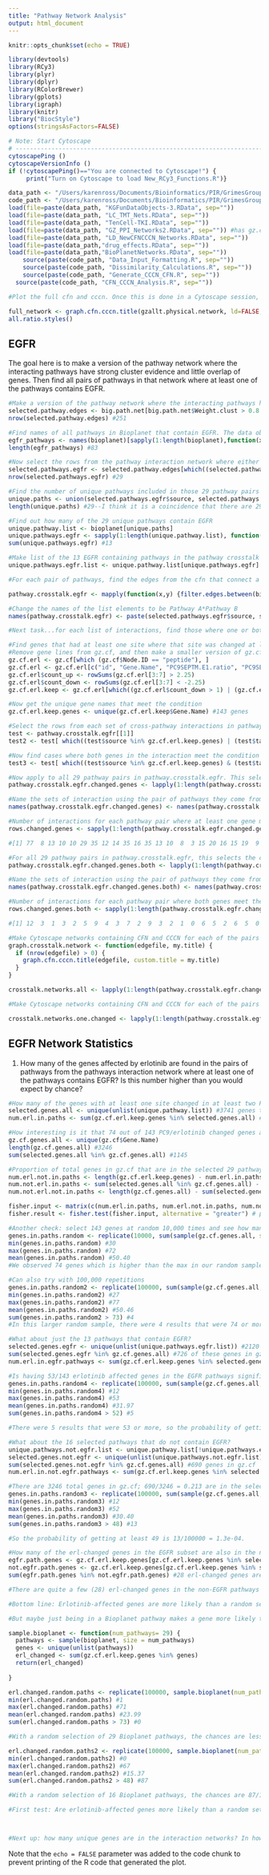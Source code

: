 ```yaml
---
title: "Pathway Network Analysis"
output: html_document
---
```


```r
knitr::opts_chunk$set(echo = TRUE)
```


```r
library(devtools)
library(RCy3)
library(plyr)
library(dplyr)
library(RColorBrewer)
library(gplots)
library(igraph)
library(knitr)
library("BiocStyle")
options(stringsAsFactors=FALSE)

# Note: Start Cytoscape
# ------------------------------------------------------------------------
cytoscapePing ()
cytoscapeVersionInfo ()
if (!cytoscapePing()=="You are connected to Cytoscape!") {
     print("Turn on Cytoscape to load New_RCy3_Functions.R")}
```

```r
data_path <- "/Users/karenross/Documents/Bioinformatics/PIR/GrimesGroupCollab/TenPTMAnalysis/TenCellLineNetwork-Rfiles2/Rfiles/"
code_path <- "/Users/karenross/Documents/Bioinformatics/PIR/GrimesGroupCollab/PTMs-to-CCCN-and-CFN/"
load(file=paste(data_path, "KGFunDataObjects-3.RData", sep=""))
load(file=paste(data_path, "LC_TMT_Nets.RData", sep=""))
load(file=paste(data_path, "TenCell-TKI.RData", sep=""))
load(file=paste(data_path, "GZ_PPI_Networks2.RData", sep="")) #has gz.cf w/12461 rows and gz.cf.pruned w/9701
load(file=paste(data_path, "LD_NewCFNCCCN_Networks.RData", sep=""))
load(file=paste(data_path,"drug_effects.RData", sep=""))
load(file=paste(data_path,"BioPlanetNetworks.RData", sep=""))
	source(paste(code_path, "Data_Input_Formatting.R", sep=""))
	source(paste(code_path, "Dissimilarity_Calculations.R", sep=""))
	source(paste(code_path, "Generate_CCCN_CFN.R", sep=""))
  source(paste(code_path, "CFN_CCCN_Analysis.R", sep=""))

```

```r
#Plot the full cfn and cccn. Once this is done in a Cytoscape session, it will not be necessary to run all.ratio.styles() on each smaller subnetwork

full_network <- graph.cfn.cccn.title(gzallt.physical.network, ld=FALSE, gz=TRUE, only.cfn=FALSE, pruned=FALSE, custom.title = "CFN plus CCCN, Physical Interactions")
all.ratio.styles()

```
## EGFR

The goal here is to make a version of the pathway network where the interacting pathways have strong cluster evidence and little overlap of genes. Then find all pairs of pathways in that network where at least one of the pathways contains EGFR.

```r

#Make a version of the pathway network where the interacting pathways have strong cluster evidence and little overlap of genes.
selected.pathway.edges <- big.path.net[big.path.net$Weight.clust > 0.8 & big.path.net$Weight.bp < 0.001,]
nrow(selected.pathway.edges) #251

#Find names of all pathways in Bioplanet that contain EGFR. The data object 'bioplanet' is a list, where the name of the list element is the name of a Bioplanet pathway and each element is a character vector of the genes in that pathway
egfr_pathways <- names(bioplanet)[sapply(1:length(bioplanet),function(x){"EGFR" %in% bioplanet[[x]]})]
length(egfr_pathways) #83

#Now select the rows from the pathway interaction network where either of the two pathways contains EGFR
selected.pathways.egfr <- selected.pathway.edges[which((selected.pathway.edges$source %in% egfr_pathways) | (selected.pathway.edges$target %in% egfr_pathways)),]
nrow(selected.pathways.egfr) #29

#Find the number of unique pathways included in those 29 pathway pairs
unique.paths <- union(selected.pathways.egfr$source, selected.pathways.egfr$target)
length(unique.paths) #29--I think it is a coincidence that there are 29 pairs and 29 unique pathways

#Find out how many of the 29 unique pathways contain EGFR
unique.pathway.list <- bioplanet[unique.paths]
unique.pathways.egfr <- sapply(1:length(unique.pathway.list), function(x) {"EGFR" %in% unique.pathway.list[[x]]})
sum(unique.pathways.egfr) #13

#Make list of the 13 EGFR containing pathways in the pathway crosstalk network
unique.pathways.egfr.list <- unique.pathway.list[unique.pathways.egfr]

#For each pair of pathways, find the edges from the cfn that connect a gene from pathway 1 with a gene from pathway 2. Use the filter.edges.between function and use mapply to apply this to all pathway pairs in selected.pathways.egfr. The output is a list of dataframes with each list element being the results of a pathway pair.

pathway.crosstalk.egfr <- mapply(function(x,y) {filter.edges.between(bioplanet[[x]], bioplanet[[y]], edge.file=gzalltgene.physical.cfn.merged)}, x = selected.pathways.egfr$source, y= selected.pathways.egfr$target, SIMPLIFY = FALSE)

#Change the names of the list elements to be Pathway A*Pathway B
names(pathway.crosstalk.egfr) <- paste(selected.pathways.egfr$source, selected.pathways.egfr$target, sep = "*")

#Next task...for each list of interactions, find those where one or both genes had a PTM with a signficant change in erlotinib

#Find genes that had at least one site where that site was changed at least 2.25-fold in at least two PC9 erlotinib experiments
#Remove gene lines from gz.cf, and then make a smaller version of gz.cf with only the site, gene, and PC9 erlotinib columns
gz.cf.erl <- gz.cf[which (gz.cf$Node.ID == "peptide"), ]
gz.cf.erl <- gz.cf.erl[c("id", "Gene.Name", "PC9SEPTM.E1.ratio", "PC9SEPTM.E2.ratio", "PC9SEPTM.E3.ratio", "PC9_Erlotinib.1Ratio", "PC9_ErlotinibRatio")]
gz.cf.erl$count_up <- rowSums(gz.cf.erl[3:7] > 2.25)
gz.cf.erl$count_down <- rowSums(gz.cf.erl[3:7] < -2.25)
gz.cf.erl.keep <- gz.cf.erl[which((gz.cf.erl$count_down > 1) | (gz.cf.erl$count_up > 1)),]

#Now get the unique gene names that meet the condition
gz.cf.erl.keep.genes <- unique(gz.cf.erl.keep$Gene.Name) #143 genes

#Select the rows from each set of cross-pathway interactions in pathway.crosstalk.egfr where at least one gene meets the condition. Test this first on just the first set of interactions
test <- pathway.crosstalk.egfr[[1]]
test2 <- test[ which((test$source %in% gz.cf.erl.keep.genes) | (test$target %in% gz.cf.erl.keep.genes)),] #76 rows

#Now find cases where both genes in the interaction meet the condition
test3 <- test[ which((test$source %in% gz.cf.erl.keep.genes) & (test$target %in% gz.cf.erl.keep.genes)),] #12 rows, ~10 genes

#Now apply to all 29 pathway pairs in pathway.crosstalk.egfr. This selects the cross pathway interactions where at least one of the two interacting genes is at least 2.25-fold up or 2.25-fold down in at least two experiments
pathway.crosstalk.egfr.changed.genes <- lapply(1:length(pathway.crosstalk.egfr),function(x) {pathway.crosstalk.egfr[[x]][ which((pathway.crosstalk.egfr[[x]]$source %in% gz.cf.erl.keep.genes) | (pathway.crosstalk.egfr[[x]]$target %in% gz.cf.erl.keep.genes)),]})

#Name the sets of interaction using the pair of pathways they come from
names(pathway.crosstalk.egfr.changed.genes) <- names(pathway.crosstalk.egfr)

#Number of interactions for each pathway pair where at least one gene meets the condition
rows.changed.genes <- sapply(1:length(pathway.crosstalk.egfr.changed.genes),function(x) {nrow(pathway.crosstalk.egfr.changed.genes[[x]])})

#[1] 77  8 13 10 10 29 35 12 14 35 16 35 13 10  8  3 15 20 16 15 19  9  6  5  2  0  7  2 14

#For all 29 pathway pairs in pathway.crosstalk.egfr, this selects the cross pathway interactions where BOTH of the interacting genes are at least 2.25-fold up or 2.25-fold down in at least two experiments
pathway.crosstalk.egfr.changed.genes.both <- lapply(1:length(pathway.crosstalk.egfr),function(x) {pathway.crosstalk.egfr[[x]][ which((pathway.crosstalk.egfr[[x]]$source %in% gz.cf.erl.keep.genes) & (pathway.crosstalk.egfr[[x]]$target %in% gz.cf.erl.keep.genes)),]})

#Name the sets of interaction using the pair of pathways they come from
names(pathway.crosstalk.egfr.changed.genes.both) <- names(pathway.crosstalk.egfr)

#Number of interactions for each pathway pair where both genes meet the condition
rows.changed.genes.both <- sapply(1:length(pathway.crosstalk.egfr.changed.genes.both),function(x) {nrow(pathway.crosstalk.egfr.changed.genes.both[[x]])})

#[1] 12  3  1  3  2  5  9  4  3  7  2  9  3  2  1  0  6  5  2  6  5  0  2  1  0  0  1  0  4

#Make Cytoscape networks containing CFN and CCCN for each of the pairs of pathways in pathway.crosstalk.egfr.changed.genes.both. These are saved in Cytoscape session pathway_crosstalk_networks_both_changed2.cys
graph.crosstalk.network <- function(edgefile, my.title) {
  if (nrow(edgefile) > 0) {
    graph.cfn.cccn.title(edgefile, custom.title = my.title)
  }
}

crosstalk.networks.all <- lapply(1:length(pathway.crosstalk.egfr.changed.genes.both), function(x) {graph.crosstalk.network(pathway.crosstalk.egfr.changed.genes.both[[x]], names(pathway.crosstalk.egfr.changed.genes.both[x]))})

#Make Cytoscape networks containing CFN and CCCN for each of the pairs of pathways in pathway.crosstalk.egfr.changed.genes. These are saved in Cytoscape session pathway_crosstalk_networks_one_changed.cys.

crosstalk.networks.one.changed <- lapply(1:length(pathway.crosstalk.egfr.changed.genes), function(x) {graph.crosstalk.network(pathway.crosstalk.egfr.changed.genes[[x]], names(pathway.crosstalk.egfr.changed.genes[x]))})

```

## EGFR Network Statistics
1. How many of the genes affected by erlotinib are found in the pairs of pathways from the pathways interaction network where at least one of the pathways contains EGFR? Is this number higher than you would expect by chance?
```r
#How many of the genes with at least one site changed in at least two PC9/Erlotinib experiments are found in the 29 unique pathways in selected.pathways.egfr
selected.genes.all <- unique(unlist(unique.pathway.list)) #3741 genes total in these 29 pathways
num.erl.in.paths <- sum(gz.cf.erl.keep.genes %in% selected.genes.all) #74 out of 143

#How interesting is it that 74 out of 143 PC9/erlotinib changed genes are found in the 29 pathways?
gz.cf.genes.all <- unique(gz.cf$Gene.Name) 
length(gz.cf.genes.all) #3246
sum(selected.genes.all %in% gz.cf.genes.all) #1145

#Proportion of total genes in gz.cf that are in the selected 29 pathways is 1145/3246 = 0.35. 0.35 * 143 = 50.44; so on average you would expect ~50 out of 143 genes randomly selected from gz.cf.genes.all to be in the selected 29 pathways. How unusual is it to get 74? We could do a fisher test:
num.erl.not.in.paths <- length(gz.cf.erl.keep.genes) - num.erl.in.paths
num.not.erl.in.paths <- sum(selected.genes.all %in% gz.cf.genes.all) - num.erl.in.paths
num.not.erl.not.in.paths <- length(gz.cf.genes.all) - sum(selected.genes.all %in% gz.cf.genes.all) - num.erl.not.in.paths

fisher.input <- matrix(c(num.erl.in.paths, num.erl.not.in.paths, num.not.erl.in.paths, num.not.erl.not.in.paths), nrow = 2)
fisher.result <- fisher.test(fisher.input, alternative = "greater") # p = 2.683e-05

#Another check: select 143 genes at random 10,000 times and see how many are in the selected pathways in each case
genes.in.paths.random <- replicate(10000, sum(sample(gz.cf.genes.all, size = 143) %in% selected.genes.all))
min(genes.in.paths.random) #30
max(genes.in.paths.random) #72
mean(genes.in.paths.random) #50.40
#We observed 74 genes which is higher than the max in our random sample. So, the probability of getting 74 is < 1/10,000 (< 1e-04). 

#Can also try with 100,000 repetitions
genes.in.paths.random2 <- replicate(100000, sum(sample(gz.cf.genes.all, size = 143) %in% selected.genes.all))
min(genes.in.paths.random2) #27
max(genes.in.paths.random2) #77
mean(genes.in.paths.random2) #50.46
sum(genes.in.paths.random2 > 73) #4
#In this larger random sample, there were 4 results that were 74 or more, so the probability of getting 74 or more is 4/100,000 or 4e-05. This is getting to be very similar to the result of the Fisher Test.

#What about just the 13 pathways that contain EGFR?
selected.genes.egfr <- unique(unlist(unique.pathways.egfr.list)) #2120 genes total in these 13 pathways
sum(selected.genes.egfr %in% gz.cf.genes.all) #726 of these genes in gz.cf
num.erl.in.egfr.pathways <- sum(gz.cf.erl.keep.genes %in% selected.genes.egfr) #53 out of 143 erlotinib-affected genes

#Is having 53/143 erlotinib affected genes in the EGFR pathways significant?
genes.in.paths.random4 <- replicate(100000, sum(sample(gz.cf.genes.all, size = 143) %in% selected.genes.egfr))
min(genes.in.paths.random4) #12
max(genes.in.paths.random4) #53
mean(genes.in.paths.random4) #31.97
sum(genes.in.paths.random4 > 52) #5

#There were 5 results that were 53 or more, so the probability of getting 53 or more is 5/100,000 or 5e-05. 

#What about the 16 selected pathways that do not contain EGFR?
unique.pathways.not.egfr.list <- unique.pathway.list[!unique.pathways.egfr] #List of 16 selected pathways that do not have EGFR
selected.genes.not.egfr <- unique(unlist(unique.pathways.not.egfr.list)) #2169 genes in these 16 pathways
sum(selected.genes.not.egfr %in% gz.cf.genes.all) #690 genes in gz.cf
num.erl.in.not.egfr.pathways <- sum(gz.cf.erl.keep.genes %in% selected.genes.not.egfr) #49 erl-changed genes in non-EGFR paths

#There are 3246 total genes in gz.cf; 690/3246 = 0.213 are in the selected non-EGFR pathways. If you selected 143 genes at random from gz.cf, you would expect 0.213 * 143 = 30.45 to be in the selected non-EGFR pathways. We observed 49. Is this significant?
genes.in.paths.random3 <- replicate(100000, sum(sample(gz.cf.genes.all, size = 143) %in% selected.genes.not.egfr))
min(genes.in.paths.random3) #12
max(genes.in.paths.random3) #52
mean(genes.in.paths.random3) #30.40
sum(genes.in.paths.random3 > 48) #13

#So the probability of getting at least 49 is 13/100000 = 1.3e-04.

#How many of the erl-changed genes in the EGFR subset are also in the non-EGFR subset?
egfr.path.genes <- gz.cf.erl.keep.genes[gz.cf.erl.keep.genes %in% selected.genes.egfr]
not.egfr.path.genes <- gz.cf.erl.keep.genes[gz.cf.erl.keep.genes %in% selected.genes.not.egfr]
sum(egfr.path.genes %in% not.egfr.path.genes) #28 erl-changed genes are found in both EGFR-containing and non-EGFR containing selected pathways

#There are quite a few (28) erl-changed genes in the non-EGFR pathways that are also in the EGFR pathways. This might suggest that non-EGFR containing pathways that interact with EGFR pathways are more likely to have genes in common with EGFR pathways.

#Bottom line: Erlotinib-affected genes are more likely than a random set of genes from gz.cf to be in the selected pathways overall, the subset of selected pathways that contain EGFR, and in the subset of pathways that do not contain EGFR. 

#But maybe just being in a Bioplanet pathway makes a gene more likely to be erlotinib affected? What if we selected other random subsets of 29 Bioplanet pathways?

sample.bioplanet <- function(num_pathways= 29) {
  pathways <- sample(bioplanet, size = num_pathways)
  genes <- unique(unlist(pathways))
  erl_changed <- sum(gz.cf.erl.keep.genes %in% genes)
  return(erl_changed)
    
}

erl.changed.random.paths <- replicate(100000, sample.bioplanet(num_pathways = 29))
min(erl.changed.random.paths) #1
max(erl.changed.random.paths) #71
mean(erl.changed.random.paths) #23.99
sum(erl.changed.random.paths > 73) #0

#With a random selection of 29 Bioplanet pathways, the chances are less than 1e-05 that there will be at least 74 erlotinib changed genes. However, our selected 29 pathways included 13 pathways that contain EGFR and would be expected to be enriched for erlotinib changed genes. Try the random sample using the numbers for the non-EGFR containing pathways--16 pathways and 49 erlotinib-changed genes.

erl.changed.random.paths2 <- replicate(100000, sample.bioplanet(num_pathways = 16))
min(erl.changed.random.paths2) #0
max(erl.changed.random.paths2) #67
mean(erl.changed.random.paths2) #15.37
sum(erl.changed.random.paths2 > 48) #87

#With a random selection of 16 Bioplanet pathways, the chances are 87/100000 = 8.7e-04 that there will be at least 49 erlotinib changed genes. 

#First test: Are erlotinib-affected genes more likely than a random set of genes from gz.cf to be in the selected pathways? Yes. #Second test: Do the selected pathways include an unusually high number of erlotinib-affected genes compared to a randomly selected set of pathways from Bioplanet. Yes (True for both the overall 29 selected pathways (with 74 erlotinib changed genes) and for the 16 selected pathways that do not contain EGFR (with 49 erlotinib changed genes)).



#Next up: how many unique genes are in the interaction networks? In how many networks does each gene appear? How many unique edges are there? In how many networks does each edge appear?

```

Note that the `echo = FALSE` parameter was added to the code chunk to prevent printing of the R code that generated the plot.

